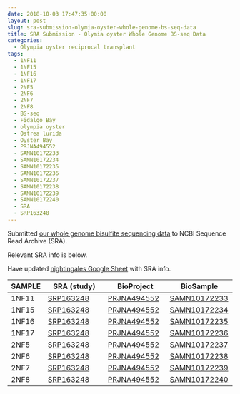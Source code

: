 ```yaml
---
date: 2018-10-03 17:47:35+00:00
layout: post
slug: sra-submission-olymia-oyster-whole-genome-bs-seq-data
title: SRA Submission - Olymia oyster Whole Genome BS-seq Data
categories:
  - Olympia oyster reciprocal transplant
tags:
  - 1NF11
  - 1NF15
  - 1NF16
  - 1NF17
  - 2NF5
  - 2NF6
  - 2NF7
  - 2NF8
  - BS-seq
  - Fidalgo Bay
  - olympia oyster
  - Ostrea lurida
  - Oyster Bay
  - PRJNA494552
  - SAMN10172233
  - SAMN10172234
  - SAMN10172235
  - SAMN10172236
  - SAMN10172237
  - SAMN10172238
  - SAMN10172239
  - SAMN10172240
  - SRA
  - SRP163248
---
```


Submitted [our whole genome bisulfite sequencing data](https://github.com/RobertsLab/project-olympia.oyster-genomic/wiki/Whole-genome-BSseq-December-2015) to NCBI Sequence Read Archive (SRA).

Relevant SRA info is below.

Have updated [nightingales Google Sheet](https://docs.google.com/spreadsheets/d/1_XqIOPVHSBVGscnjzDSWUeRL7HUHXfaHxVzec-I-8Xk/edit?usp=sharing) with SRA info.

| SAMPLE | SRA (study)                                                                    | BioProject                                                          | BioSample                                                           |
|--------|--------------------------------------------------------------------------------|---------------------------------------------------------------------|---------------------------------------------------------------------|
| 1NF11  | [SRP163248](https://trace.ncbi.nlm.nih.gov/Traces/sra/sra.cgi?study=SRP163248) | [PRJNA494552](https://www.ncbi.nlm.nih.gov//bioproject/PRJNA494552) | [SAMN10172233](https://www.ncbi.nlm.nih.gov/biosample/SAMN10172233) |
| 1NF15  | [SRP163248](https://trace.ncbi.nlm.nih.gov/Traces/sra/sra.cgi?study=SRP163248) | [PRJNA494552](https://www.ncbi.nlm.nih.gov//bioproject/PRJNA494552) | [SAMN10172234](https://www.ncbi.nlm.nih.gov/biosample/SAMN10172234) |
| 1NF16  | [SRP163248](https://trace.ncbi.nlm.nih.gov/Traces/sra/sra.cgi?study=SRP163248) | [PRJNA494552](https://www.ncbi.nlm.nih.gov//bioproject/PRJNA494552) | [SAMN10172235](https://www.ncbi.nlm.nih.gov/biosample/SAMN10172235) |
| 1NF17  | [SRP163248](https://trace.ncbi.nlm.nih.gov/Traces/sra/sra.cgi?study=SRP163248) | [PRJNA494552](https://www.ncbi.nlm.nih.gov//bioproject/PRJNA494552) | [SAMN10172236](https://www.ncbi.nlm.nih.gov/biosample/SAMN10172236) |
| 2NF5   | [SRP163248](https://trace.ncbi.nlm.nih.gov/Traces/sra/sra.cgi?study=SRP163248) | [PRJNA494552](https://www.ncbi.nlm.nih.gov//bioproject/PRJNA494552) | [SAMN10172237](https://www.ncbi.nlm.nih.gov/biosample/SAMN10172237) |
| 2NF6   | [SRP163248](https://trace.ncbi.nlm.nih.gov/Traces/sra/sra.cgi?study=SRP163248) | [PRJNA494552](https://www.ncbi.nlm.nih.gov//bioproject/PRJNA494552) | [SAMN10172238](https://www.ncbi.nlm.nih.gov/biosample/SAMN10172238) |
| 2NF7   | [SRP163248](https://trace.ncbi.nlm.nih.gov/Traces/sra/sra.cgi?study=SRP163248) | [PRJNA494552](https://www.ncbi.nlm.nih.gov//bioproject/PRJNA494552) | [SAMN10172239](https://www.ncbi.nlm.nih.gov/biosample/SAMN10172239) |
| 2NF8   | [SRP163248](https://trace.ncbi.nlm.nih.gov/Traces/sra/sra.cgi?study=SRP163248) | [PRJNA494552](https://www.ncbi.nlm.nih.gov//bioproject/PRJNA494552) | [SAMN10172240](https://www.ncbi.nlm.nih.gov/biosample/SAMN10172240) |
